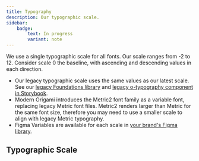 ```yaml
---
title: Typography
description: Our typographic scale.
sidebar:
    badge:
        text: In progress
        variant: note
---
```



We use a single typographic scale for all fonts. Our scale ranges from -2 to 12. Consider scale 0 the baseline, with ascending and descending values in each direction.

- Our legacy typographic scale uses the same values as our latest scale. See our [legacy Foundations library](https://www.figma.com/file/NtRRxJdOxBO4mM0B3Fxv7M/Ft.com-Foundations?type=design&node-id=3-2&mode=design&t=80a9be0kgkHJdIOa-0) and [legacy o-typography component in Storybook](https://main--655f72ec522e424302dc6201.chromatic.com/).
- Modern Origami introduces the Metric2 font family as a variable font, replacing legacy Metric font files. Metric2 renders larger than Metric for the same font size, therefore you may need to use a smaller scale to align with legacy Metric typography.
- Figma Variables are available for each scale in [your brand's Figma library](https://www.figma.com/files/938480807921629744/team/1237702133754424766).

## Typographic Scale

<TypeScale brand="core" />
